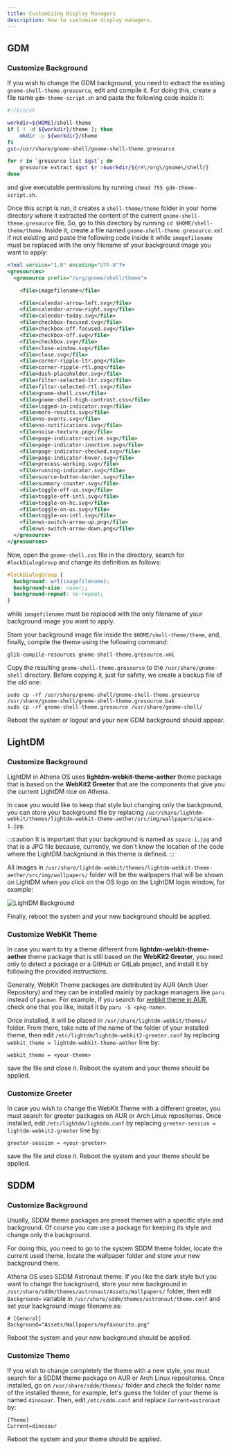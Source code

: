 ```yaml
---
title: Customizing Display Managers
description: How to customize display managers.
---
```


## GDM

### Customize Background

If you wish to change the GDM background, you need to extract the existing `gnome-shell-theme.gresource`, edit and compile it. For doing this, create a file name `gdm-theme-script.sh` and paste the following code inside it:
```bash
#!/bin/sh

workdir=${HOME}/shell-theme
if [ ! -d ${workdir}/theme ]; then
    mkdir -p ${workdir}/theme
fi
gst=/usr/share/gnome-shell/gnome-shell-theme.gresource

for r in `gresource list $gst`; do
    gresource extract $gst $r >$workdir/${r#\/org\/gnome\/shell/}
done
```
and give executable permissions by running `chmod 755 gdm-theme-script.sh`.

Once this script is run, it creates a `shell-theme/theme` folder in your home directory where it extracted the content of the current `gnome-shell-theme.gresource` file. So, go to this directory by running `cd $HOME/shell-theme/theme`. Inside it, create a file named `gnome-shell-theme.gresource.xml` if not existing and paste the following code inside it while `imagefilename` must be replaced with the only filename of your background image you want to apply:
```xml
<?xml version="1.0" encoding="UTF-8"?>
<gresources>
  <gresource prefix="/org/gnome/shell/theme">

    <file>imagefilename</file>

    <file>calendar-arrow-left.svg</file>
    <file>calendar-arrow-right.svg</file>
    <file>calendar-today.svg</file>
    <file>checkbox-focused.svg</file>
    <file>checkbox-off-focused.svg</file>
    <file>checkbox-off.svg</file>
    <file>checkbox.svg</file>
    <file>close-window.svg</file>
    <file>close.svg</file>
    <file>corner-ripple-ltr.png</file>
    <file>corner-ripple-rtl.png</file>
    <file>dash-placeholder.svg</file>
    <file>filter-selected-ltr.svg</file>
    <file>filter-selected-rtl.svg</file>
    <file>gnome-shell.css</file>
    <file>gnome-shell-high-contrast.css</file>
    <file>logged-in-indicator.svg</file>
    <file>more-results.svg</file>
    <file>no-events.svg</file>
    <file>no-notifications.svg</file>
    <file>noise-texture.png</file>
    <file>page-indicator-active.svg</file>
    <file>page-indicator-inactive.svg</file>
    <file>page-indicator-checked.svg</file>
    <file>page-indicator-hover.svg</file>
    <file>process-working.svg</file>
    <file>running-indicator.svg</file>
    <file>source-button-border.svg</file>
    <file>summary-counter.svg</file>
    <file>toggle-off-us.svg</file>
    <file>toggle-off-intl.svg</file>
    <file>toggle-on-hc.svg</file>
    <file>toggle-on-us.svg</file>
    <file>toggle-on-intl.svg</file>
    <file>ws-switch-arrow-up.png</file>
    <file>ws-switch-arrow-down.png</file>
  </gresource>
</gresources>
```
Now, open the `gnome-shell.css` file in the directory, search for `#lockDialogGroup` and change its definition as follows:
```css
#lockDialogGroup {
  background: url(imagefilename);
  background-size: cover;;
  background-repeat: no-repeat;
}
```
while `imagefilename` must be replaced with the only filename of your background image you want to apply.

Store your background image file inside the `$HOME/shell-theme/theme`, and, finally, compile the theme using the following command:
```shell
glib-compile-resources gnome-shell-theme.gresource.xml
```
Copy the resulting `gnome-shell-theme.gresource` to the `/usr/share/gnome-shell` directory. Before copying it, just for safety, we create a backup file of the old one:
```shell
sudo cp -rf /usr/share/gnome-shell/gnome-shell-theme.gresource /usr/share/gnome-shell/gnome-shell-theme.gresource.bak
sudo cp -rf gnome-shell-theme.gresource /usr/share/gnome-shell/
```
Reboot the system or logout and your new GDM background should appear.

## LightDM

### Customize Background

LightDM in Athena OS uses **lightdm-webkit-theme-aether** theme package that is based on the **WebKit2 Greeter** that are the components that give you the current LightDM rice on Athena.

In case you would like to keep that style but changing only the background, you can store your background file by replacing `/usr/share/lightdm-webkit/themes/lightdm-webkit-theme-aether/src/img/wallpapers/space-1.jpg`.

:::caution
It is important that your background is named as `space-1.jpg` and that is a JPG file because, currently, we don't know the location of the code where the LightDM background in this theme is defined.
:::

All images in `/usr/share/lightdm-webkit/themes/lightdm-webkit-theme-aether/src/img/wallpapers/` folder will be the wallpapers that will be shown on LightDM when you click on the OS logo on the LightDM login window, for example:

![LightDM Background](@assets/images/lightdm-penguin-background.png)

Finally, reboot the system and your new background should be applied.

### Customize WebKit Theme

In case you want to try a theme different from **lightdm-webkit-theme-aether** theme package that is still based on the **WebKit2 Greeter**, you need only to detect a package or a GitHub or GitLab project, and install it by following the provided instructions.

Generally, WebKit Theme packages are distributed by AUR (Arch User Repository) and they can be installed mainly by package managers like `paru` instead of `pacman`. For example, if you search for [webkit theme in AUR]([package](https://aur.archlinux.org/packages?O=0&SeB=nd&K=webkit+theme&outdated=&SB=p&SO=d&PP=50&submit=Go)), check one that you like, install it by `paru -S <pkg-name>`.

Once installed, it will be placed in `/usr/share/lightdm-webkit/themes/` folder. From there, take note of the name of the folder of your installed theme, then edit `/etc/lightdm/lightdm-webkit2-greeter.conf` by replacing `webkit_theme = lightdm-webkit-theme-aether` line by:
```
webkit_theme = <your-theme>
```
save the file and close it. Reboot the system and your theme should be applied.

### Customize Greeter

In case you wish to change the WebKit Theme with a different greeter, you must search for greeter packages on AUR or Arch Linux repositories. Once installed, edit `/etc/lightdm/lightdm.conf` by replacing `greeter-session = lightdm-webkit2-greeter` line by:
```
greeter-session = <your-greeter>
```
save the file and close it. Reboot the system and your theme should be applied.

## SDDM

### Customize Background

Usually, SDDM theme packages are preset themes with a specific style and background. Of course you can use a package for keeping its style and change only the background.

For doing this, you need to go to the system SDDM theme folder, locate the current used theme, locate the wallpaper folder and store your new background there.

Athena OS uses SDDM Astronaut theme. If you like the dark style but you want to change the background, store your new background in `/usr/share/sddm/themes/astronaut/Assets/Wallpapers/` folder, then edit `Background=` variable in `/usr/share/sddm/themes/astronaut/theme.conf` and set your background image filename as:
```
# [General]
Background="Assets/Wallpapers/myfavourite.png"
```
Reboot the system and your new background should be applied.

### Customize Theme

If you wish to change completely the theme with a new style, you must search for a SDDM theme package on AUR or Arch Linux repositories. Once installed, go on `/usr/share/sddm/themes/` folder and check the folder name of the installed theme, for example, let's guess the folder of your theme is named `dinosaur`. Then, edit `/etc/sddm.conf` and replace `Current=astronaut` by:
```
[Theme]
Current=dinosaur
```
Reboot the system and your theme should be applied.

<ImageComponent />